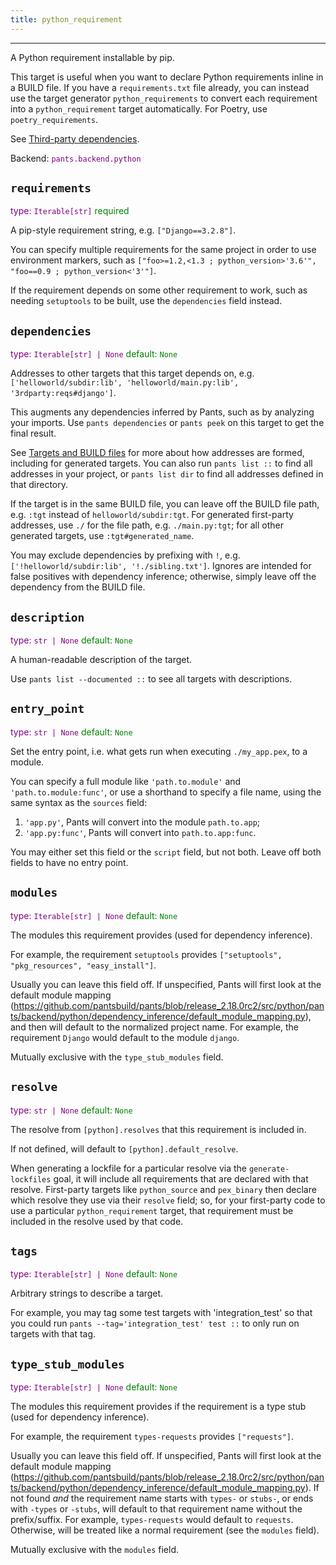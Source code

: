```yaml
---
title: python_requirement
---
```


---

A Python requirement installable by pip.

This target is useful when you want to declare Python requirements inline in a BUILD file. If you have a `requirements.txt` file already, you can instead use the target generator `python_requirements` to convert each requirement into a `python_requirement` target automatically. For Poetry, use `poetry_requirements`.

See [Third-party dependencies](doc:python-third-party-dependencies).

Backend: <span style="color: purple"><code>pants.backend.python</code></span>

## <code>requirements</code>

<span style="color: purple">
  type: <code>Iterable[str]</code>
</span>
<span style="color: green">required</span>

A pip-style requirement string, e.g. `["Django==3.2.8"]`.

You can specify multiple requirements for the same project in order to use environment markers, such as `["foo>=1.2,<1.3 ; python_version>'3.6'", "foo==0.9 ; python_version<'3'"]`.

If the requirement depends on some other requirement to work, such as needing `setuptools` to be built, use the `dependencies` field instead.

## <code>dependencies</code>

<span style="color: purple">
  type: <code>Iterable[str] | None</code>
</span>
<span style="color: green">
  default: <code>None</code>
</span>

Addresses to other targets that this target depends on, e.g. `['helloworld/subdir:lib', 'helloworld/main.py:lib', '3rdparty:reqs#django']`.

This augments any dependencies inferred by Pants, such as by analyzing your imports. Use `pants dependencies` or `pants peek` on this target to get the final result.

See [Targets and BUILD files](doc:targets) for more about how addresses are formed, including for generated targets. You can also run `pants list ::` to find all addresses in your project, or `pants list dir` to find all addresses defined in that directory.

If the target is in the same BUILD file, you can leave off the BUILD file path, e.g. `:tgt` instead of `helloworld/subdir:tgt`. For generated first-party addresses, use `./` for the file path, e.g. `./main.py:tgt`; for all other generated targets, use `:tgt#generated_name`.

You may exclude dependencies by prefixing with `!`, e.g. `['!helloworld/subdir:lib', '!./sibling.txt']`. Ignores are intended for false positives with dependency inference; otherwise, simply leave off the dependency from the BUILD file.

## <code>description</code>

<span style="color: purple">
  type: <code>str | None</code>
</span>
<span style="color: green">
  default: <code>None</code>
</span>

A human-readable description of the target.

Use `pants list --documented ::` to see all targets with descriptions.

## <code>entry_point</code>

<span style="color: purple">
  type: <code>str | None</code>
</span>
<span style="color: green">
  default: <code>None</code>
</span>

Set the entry point, i.e. what gets run when executing `./my_app.pex`, to a module.

You can specify a full module like `'path.to.module'` and `'path.to.module:func'`, or use a shorthand to specify a file name, using the same syntax as the `sources` field:

1. `'app.py'`, Pants will convert into the module `path.to.app`;
2. `'app.py:func'`, Pants will convert into `path.to.app:func`.

You may either set this field or the `script` field, but not both. Leave off both fields to have no entry point.

## <code>modules</code>

<span style="color: purple">
  type: <code>Iterable[str] | None</code>
</span>
<span style="color: green">
  default: <code>None</code>
</span>

The modules this requirement provides (used for dependency inference).

For example, the requirement `setuptools` provides `["setuptools", "pkg_resources", "easy_install"]`.

Usually you can leave this field off. If unspecified, Pants will first look at the default module mapping (https://github.com/pantsbuild/pants/blob/release_2.18.0rc2/src/python/pants/backend/python/dependency_inference/default_module_mapping.py), and then will default to the normalized project name. For example, the requirement `Django` would default to the module `django`.

Mutually exclusive with the `type_stub_modules` field.

## <code>resolve</code>

<span style="color: purple">
  type: <code>str | None</code>
</span>
<span style="color: green">
  default: <code>None</code>
</span>

The resolve from `[python].resolves` that this requirement is included in.

If not defined, will default to `[python].default_resolve`.

When generating a lockfile for a particular resolve via the `generate-lockfiles` goal, it will include all requirements that are declared with that resolve. First-party targets like `python_source` and `pex_binary` then declare which resolve they use via their `resolve` field; so, for your first-party code to use a particular `python_requirement` target, that requirement must be included in the resolve used by that code.

## <code>tags</code>

<span style="color: purple">
  type: <code>Iterable[str] | None</code>
</span>
<span style="color: green">
  default: <code>None</code>
</span>

Arbitrary strings to describe a target.

For example, you may tag some test targets with 'integration_test' so that you could run `pants --tag='integration_test' test ::` to only run on targets with that tag.

## <code>type_stub_modules</code>

<span style="color: purple">
  type: <code>Iterable[str] | None</code>
</span>
<span style="color: green">
  default: <code>None</code>
</span>

The modules this requirement provides if the requirement is a type stub (used for dependency inference).

For example, the requirement `types-requests` provides `["requests"]`.

Usually you can leave this field off. If unspecified, Pants will first look at the default module mapping (https://github.com/pantsbuild/pants/blob/release_2.18.0rc2/src/python/pants/backend/python/dependency_inference/default_module_mapping.py). If not found _and_ the requirement name starts with `types-` or `stubs-`, or ends with `-types` or `-stubs`, will default to that requirement name without the prefix/suffix. For example, `types-requests` would default to `requests`. Otherwise, will be treated like a normal requirement (see the `modules` field).

Mutually exclusive with the `modules` field.
